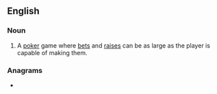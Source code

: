 ==English==

===Noun===
{{en-noun|-}}

# {{lb|en|poker}} A [[poker]] game where [[bets]] and [[raises]] can be as large as the player is capable of making them.

===Anagrams===
* {{l|en|motilin}}